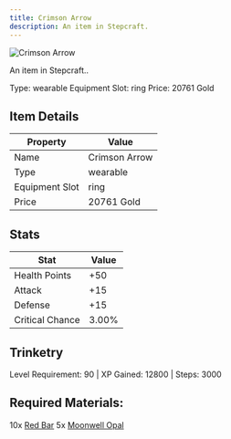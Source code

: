 ```yaml
---
title: Crimson Arrow
description: An item in Stepcraft.
---
```


<div className="flex items-start gap-6 mb-8">
  <div className="flex-shrink-0">
    <img src="/assets/resources/trinketry/rings/crimson_arrow.png" alt="Crimson Arrow" className="w-24 h-24 border rounded-lg" />
  </div>
  <div className="flex-1">
    <div className="space-y-2">
      <p className="text-lg text-muted-foreground">An item in Stepcraft..</p>
      <div className="flex flex-wrap gap-4 text-sm">
        <span className="px-2 py-1 bg-green-100 dark:bg-green-900 rounded-md">
          Type: wearable
        </span>
        <span className="px-2 py-1 bg-purple-100 dark:bg-purple-900 rounded-md">
          Equipment Slot: ring
        </span>
        <span className="px-2 py-1 bg-yellow-100 dark:bg-yellow-900 rounded-md">
          Price: 20761 Gold
        </span>
      </div>
    </div>
  </div>
</div>

## Item Details
| Property | Value |
|----------|-------|
| Name | Crimson Arrow |
| Type | wearable |
| Equipment Slot | ring |
| Price | 20761 Gold |

## Stats
| Stat | Value |
|------|-------|
| Health Points | +50 |
| Attack | +15 |
| Defense | +15 |
| Critical Chance | 3.00% |

## Trinketry
Level Requirement: 90 | XP Gained: 12800 | Steps: 3000

## Required Materials:
10x [Red Bar](/docs/resources/individual/red_bar)
5x [Moonwell Opal](/docs/resources/individual/moonwell_opal)

